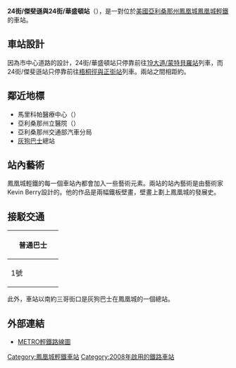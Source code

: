 {{Infobox station 
|name=24街/傑斐遜與24街/華盛頓
|engname=24th Street/Jefferson and 24th Street/Washington
|nametype=station
|livery=#cef2e0
|namecolour=Black
|linecolour=Purple
|location=[[美國|美國]][[亞利桑那州|亞利桑那州]][[鳳凰城|鳳凰城]]
|line=[[鳳凰城輕鐵|鳳凰城輕鐵]]
|stationhours=0500－2300
|hours=0500－2300
|connection=1號及70號巴士、灰狗巴士
|openday=2008年12月27日
|stationtype=地面車站
|platformtype=[[側式月台|側式月台]]
|platform=各1
}}
'''24街/傑斐遜與24街/華盛頓站'''（{{lang-en|24th Street/Jefferson and 24th Street/Washington stations}}），是一對位於[[美國|美國]][[亞利桑那州|亞利桑那州]][[鳳凰城|鳳凰城]][[鳳凰城輕鐵|鳳凰城輕鐵]]的車站。

==車站設計==
因為市中心道路的設計，24街/華盛頓站只停靠前往[[19大道／蒙特貝羅站|19大道/蒙特貝羅站]]列車，而24街/傑斐遜站只停靠前往[[梧桐徑與正街站|梧桐徑與正街站]]列車。兩站之間相距約{{convert|400|ft|m|1|link=on}}。

==鄰近地標==
*馬里科帕醫療中心（{{lang-en|Maricopa Medical Center}}）
*亞利桑那州立醫院（{{lang-en|Arizona State Hospital}}）
*亞利桑那州交通部汽車分局
*[[灰狗巴士|灰狗巴士]]總站

==站內藝術==
鳳凰城輕鐵的每一個車站內都會加入一些藝術元素。兩站的站內藝術是由藝術家Kevin Berry設計的。他的作品是兩幅鐵板壁畫，壁畫上劃上鳳凰城的發展史。

==接駁交通==
{| class=wikitable width=200
|-
! colspan=2 | 普通巴士
|-
| width=100 | 1號 || 70號
|}

此外，車站以南約三哥街口是灰狗巴士在鳳凰城的一個總站。

==外部連結==
* [http://www.valleymetro.org/bus_schedules/bus_routes/maps/LTRL.png METRO輕鐵路線圖]{{dead link|date=2018年5月 |bot=InternetArchiveBot |fix-attempted=yes }} {{en}}

{{鳳凰城輕鐵}}
[[Category:鳳凰城輕鐵車站|Category:鳳凰城輕鐵車站]]
[[Category:2008年啟用的鐵路車站|Category:2008年啟用的鐵路車站]]
